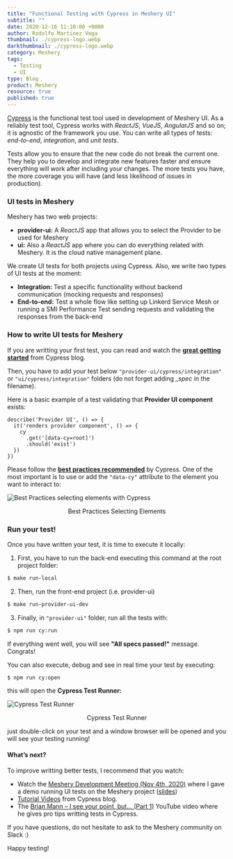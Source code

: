 ```yaml
---
title: "Functional Testing with Cypress in Meshery UI"
subtitle: ""
date: 2020-12-16 11:10:00 +0000
author: Rodolfo Martinez Vega
thumbnail: ./cypress-logo.webp
darkthumbnail: ./cypress-logo.webp
category: Meshery
tags:
  - Testing
  - UI
type: Blog
product: Meshery
resource: true
published: true
---
```




<BlogWrapper>

<a href="https://www.cypress.io" rel="nofollow">Cypress</a> is the functional test tool used in development of Meshery UI. As a reliably test tool, Cypress  works with <i>ReactJS</i>, <i>VueJS</i>, <i>AngularJS</i> and so on; it is agnostic of the framework you use. You can write all types of tests: <i>end-to-end</i>, <i>integration</i>, and <i>unit tests</i>.

Tests allow you to ensure that the new code do not break the current one. They help you to develop and integrate new features faster and ensure everything will work after including your changes. The more tests you have, the more coverage you will have (and less likelihood of issues in production).

### UI tests in Meshery

Meshery has two web projects:

- <b>provider-ui:</b> A <i>ReactJS</i> app that allows you to select the Provider to be used for Meshery
- <b>ui:</b> Also a <i>ReactJS</i> app where you can do everything related with Meshery. It is the cloud native management plane.

We create UI tests for both projects using Cypress. Also, we write two types of UI tests at the moment:
- <b>Integration:</b> Test a specific functionality without backend communication (mocking requests and responses)
- <b>End-to-end:</b> Test a whole flow like setting up Linkerd Service Mesh or running a SMI Performance Test sending requests and validating the responses from the back-end

### How to write UI tests for Meshery

If you are writting your first test, you can read and watch the <b><u><a href="https://docs.cypress.io/guides/getting-started/writing-your-first-test.html">great getting started</a></u></b> from Cypress blog.

Then, you have to add your test below `"provider-ui/cypress/integration"` or `"ui/cypress/integration"` folders (do not forget adding <i>_spec</i> in the filename).

Here is a basic example of a test validating that <b>Provider UI component</b> exists:

```
describe('Provider UI', () => {
  it('renders provider component', () => {
    cy
      .get('[data-cy=root]')
      .should('exist')
  })
})
```

Please follow the <b><u><a href="https://docs.cypress.io/guides/references/best-practices.html">best practices recommended</a></u></b> by Cypress.
One of the most important is to use or add the `"data-cy"` attribute to the element you want to interact to:

<img src={bestPracticesSelectingElementsImg} className="image-center" alt="Best Practices selecting elements with Cypress" />
<p align="center">Best Practices Selecting Elements</p>

### Run your test!

Once you have written your test, it is time to execute it locally:

1. First, you have to run the back-end executing this command at the root project folder:

```bash
$ make run-local
```

2. Then, run the front-end project (i.e. provider-ui)

```bash
$ make run-provider-ui-dev
```

3. Finally, in `"provider-ui"` folder, run all the tests with:

```bash
$ npm run cy:run
```

If everything went well, you will see <b>"All specs passed!"</b> message. Congrats!

You can also execute, debug and see in real time your test by executing:

```bash
$ npm run cy:open
```

this will open the <b>Cypress Test Runner:</b>

<img src={cypressTestRunnerImg} className="image-center" alt="Cypress Test Runner" />
<p align="center">Cypress Test Runner</p>

just double-click on your test and a window browser will be opened and you will see your testing running!

#### What’s next?

To improve writting better tests, I recommend that you watch:

- Watch the <a href="https://www.youtube.com/watch?v=pIFSI7xtwFs" target="_blank" rel="noreferrer">Meshery Development Meeting (Nov 4th, 2020)</a> where I gave a demo running UI tests on the Meshery project (<a href="https://docs.google.com/presentation/d/1QbMEyQgbXMLvvSheAIDruzCFe8SmBrKXUjqP0Hxfqjw" target="_blank" rel="noreferrer">slides</a>)
- <a href="https://docs.cypress.io/examples/examples/tutorials.html" rel="noreferrer" target="_blank">Tutorial Videos</a> from Cypress blog.
- The <a href="https://www.youtube.com/watch?v=5XQOK0v_YRE" target="_blank" rel="noreferrer">Brian Mann – I see your point, but… (Part 1)</a> YouTube video where he gives pro tips writting tests in Cypress.

If you have questions, do not hesitate to ask to the Meshery community on Slack :)

Happy testing!


</BlogWrapper>
